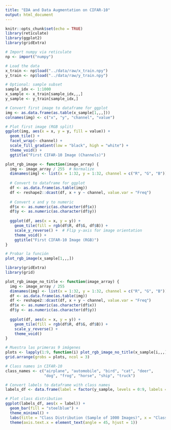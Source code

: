 ```yaml
---
title: "EDA and Data Augmentation on CIFAR-10"
output: html_document
---
```


```r
knitr::opts_chunk$set(echo = TRUE)
library(reticulate)
library(ggplot2)
library(gridExtra)
```

```r
# Import numpy via reticulate
np <- import("numpy")

# Load the data
x_train <- np$load("../data/raw/x_train.npy")
y_train <- np$load("../data/raw/y_train.npy")

# Optional: sample subset
sample_idx <- 1:1000
x_sample <- x_train[sample_idx,,,]
y_sample <- y_train[sample_idx,]
```


```r
# Convert first image to dataframe for ggplot
img <- as.data.frame(as.table(x_sample[1,,,]))
colnames(img) <- c("x", "y", "channel", "value")

# Plot first image (RGB split)
ggplot(img, aes(x = x, y = y, fill = value)) +
  geom_tile() +
  facet_wrap(~ channel) +
  scale_fill_gradient(low = "black", high = "white") +
  theme_void() +
  ggtitle("First CIFAR-10 Image (Channels)")

plot_rgb_image <- function(image_array) {
  img <- image_array / 255  # Normalize
  dimnames(img) <- list(x = 1:32, y = 1:32, channel = c("R", "G", "B"))
  
  # Convert to dataframe for ggplot
  df <- as.data.frame(as.table(img))
  df <- reshape2::dcast(df, x + y ~ channel, value.var = "Freq")
  
  # Convert x and y to numeric
  df$x <- as.numeric(as.character(df$x))
  df$y <- as.numeric(as.character(df$y))
  
  ggplot(df, aes(x = x, y = y)) +
    geom_tile(fill = rgb(df$R, df$G, df$B)) +
    scale_y_reverse() +  # Flip y-axis for image orientation
    theme_void() +
    ggtitle("First CIFAR-10 Image (RGB)")
}

# Probar la función
plot_rgb_image(x_sample[1,,,])
```


```r
library(gridExtra)
library(grid)

plot_rgb_image_no_title <- function(image_array) {
  img <- image_array / 255
  dimnames(img) <- list(x = 1:32, y = 1:32, channel = c("R", "G", "B"))
  df <- as.data.frame(as.table(img))
  df <- reshape2::dcast(df, x + y ~ channel, value.var = "Freq")
  df$x <- as.numeric(as.character(df$x))
  df$y <- as.numeric(as.character(df$y))
  
  ggplot(df, aes(x = x, y = y)) +
    geom_tile(fill = rgb(df$R, df$G, df$B)) +
    scale_y_reverse() +
    theme_void()
}

# Muestra las primeras 9 imágenes
plots <- lapply(1:9, function(i) plot_rgb_image_no_title(x_sample[i,,,]))
grid.arrange(grobs = plots, ncol = 3)
```

```r
# Class names in CIFAR-10
class_names <- c("airplane", "automobile", "bird", "cat", "deer",
                 "dog", "frog", "horse", "ship", "truck")

# Convert labels to dataframe with class names
labels_df <- data.frame(label = factor(y_sample, levels = 0:9, labels = class_names))

# Plot class distribution
ggplot(labels_df, aes(x = label)) +
  geom_bar(fill = "steelblue") +
  theme_minimal() +
  labs(title = "Class Distribution (Sample of 1000 Images)", x = "Class", y = "Count") +
  theme(axis.text.x = element_text(angle = 45, hjust = 1))
```



